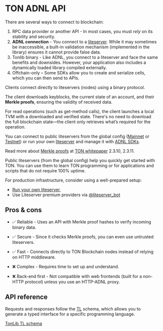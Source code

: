 
# TON ADNL API

There are several ways to connect to blockchain:

1. RPC data provider or another API - In most cases, you must *rely* on its stability and security.
2. **ADNL connection** - You connect to a [liteserver](/v3/guidelines/nodes/running-nodes/liteserver-node). While it may sometimes be inaccessible, a built-in validation mechanism (implemented in the library) ensures it cannot provide false data.
3. Tonlib binary - Like ADNL, you connect to a liteserver and face the same benefits and downsides. However, your application also includes a dynamically loaded library compiled externally.
4. Offchain-only – Some SDKs allow you to create and serialize cells, which you can then send to APIs.

Clients connect directly to liteservers (nodes) using a binary protocol.

The client downloads keyblocks, the current state of an account, and their **Merkle proofs**, ensuring the validity of received data.

For read operations (such as get-method calls), the client launches a local TVM with a downloaded and verified state. There's no need to download the full blockchain state—the client only retrieves what’s required for the operation.

You can connect to public liteservers from the global config ([Mainnet](https://ton.org/global-config.json) or [Testnet](https://ton.org/testnet-global.config.json)) or run your own [liteserver](/v3/documentation/infra/nodes/node-types) and manage it with [ADNL SDKs](/v3/guidelines/dapps/apis-sdks/sdk#overview).

Read more about [Merkle proofs](/v3/documentation/data-formats/tlb/proofs) at [TON whitepaper](https://ton.org/ton.pdf) 2.3.10, 2.3.11.

Public liteservers (from the global config) help you quickly get started with TON. You can use them to learn TON programming or for applications and scripts that do not require 100% uptime.

For production infrastructure, consider using a well-prepared setup:

* [Run your own liteserver](/v3/guidelines/nodes/running-nodes/liteserver-node),
* Use Liteserver premium providers via [@liteserver_bot](https://t.me/liteserver_bot)

## Pros & cons

* ✅ Reliable - Uses an API with Merkle proof hashes to verify incoming binary data.

* ✅ Secure - Since it checks Merkle proofs, you can even use untrusted liteservers.

* ✅ Fast - Connects directly to TON Blockchain nodes instead of relying on HTTP middleware.

* ❌ Complex - Requires time to set up and understand.

* ❌ Back-end first - Not compatible with web frontends (built for a non-HTTP protocol) unless you use an HTTP-ADNL proxy.

## API reference

Requests and responses follow the [TL](/v3/documentation/data-formats/tl) schema, which allows you to generate a typed interface for a specific programming language.

[TonLib TL schema](https://github.com/ton-blockchain/ton/blob/master/tl/generate/scheme/tonlib_api.tl)

<Feedback />
